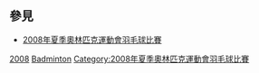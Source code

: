 {{NoteTA|G1=Sports}}

== 參見 ==
* [[2008年夏季奧林匹克運動會羽毛球比賽|2008年夏季奧林匹克運動會羽毛球比賽]]

[[Category:各年夏季奧林匹克運動會羽球運動員|2008]]
[[Category:2008年夏季奧林匹克運動會運動員|Badminton]]
[[Category:2008年夏季奧林匹克運動會羽毛球比賽|Category:2008年夏季奧林匹克運動會羽毛球比賽]]